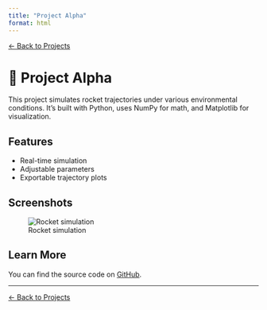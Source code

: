 ```yaml
---
title: "Project Alpha"
format: html
---
```


[← Back to Projects](../projects.qmd){.button}

# 🚀 Project Alpha

This project simulates rocket trajectories under various environmental conditions. It's built with Python, uses NumPy for math, and Matplotlib for visualization.

## Features

-   Real-time simulation
-   Adjustable parameters
-   Exportable trajectory plots

## Screenshots

![Rocket simulation](images/rocket-sim-example.png)

## Learn More

You can find the source code on [GitHub](https://github.com/yourusername/project-alpha).

------------------------------------------------------------------------

[← Back to Projects](../projects.qmd){.button}
